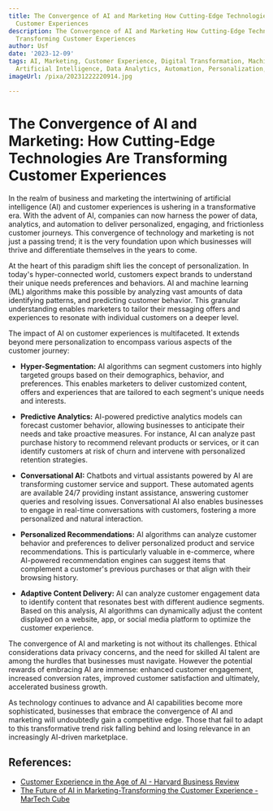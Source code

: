 ```yaml
---
title: The Convergence of AI and Marketing How Cutting-Edge Technologies Are Transforming
  Customer Experiences
description: The Convergence of AI and Marketing How Cutting-Edge Technologies Are
  Transforming Customer Experiences
author: Usf
date: '2023-12-09'
tags: AI, Marketing, Customer Experience, Digital Transformation, Machine Learning,
  Artificial Intelligence, Data Analytics, Automation, Personalization, Innovation
imageUrl: /pixa/20231222220914.jpg

---
```

# The Convergence of  AI and Marketing: How Cutting-Edge  Technologies Are Transforming Customer Experiences

In the realm  of business and marketing the intertwining of artificial intelligence (AI) and  customer experiences is ushering in a transformative era. With the advent of  AI, companies can now harness  the power of  data, analytics, and automation to deliver personalized, engaging, and frictionless customer journeys. This convergence of technology and marketing is not just a passing trend; it is the very foundation upon which businesses will thrive and differentiate themselves  in the years to come.

At the heart of this paradigm shift lies the concept of personalization. In today's hyper-connected world, customers expect brands to understand their unique needs preferences and behaviors. AI and machine learning (ML) algorithms make this possible by analyzing vast amounts of data identifying patterns, and predicting customer behavior. This  granular understanding enables marketers to tailor their messaging  offers  and experiences to resonate with individual customers on a deeper level.

The impact of AI on customer experiences is  multifaceted. It  extends beyond mere personalization to encompass  various aspects of the customer journey:

* **Hyper-Segmentation:** AI algorithms can  segment customers into  highly targeted groups based on their demographics, behavior, and preferences. This enables marketers to deliver customized content,  offers  and  experiences that are tailored to  each segment's unique needs and interests.

* **Predictive Analytics:** AI-powered predictive analytics models can forecast customer behavior, allowing businesses to anticipate their needs and take proactive measures. For instance,  AI can analyze past purchase history  to recommend relevant products or services, or it can identify  customers at risk of churn and intervene with personalized retention strategies.

*  **Conversational AI:**  Chatbots and virtual assistants powered by AI are  transforming customer service and support. These automated agents are available  24/7 providing instant assistance, answering customer queries  and resolving issues. Conversational  AI also  enables businesses  to engage in real-time conversations with customers, fostering a more personalized and natural interaction.

* **Personalized Recommendations:** AI algorithms can analyze  customer behavior and preferences to deliver personalized product and service recommendations.  This is particularly valuable in e-commerce, where AI-powered recommendation engines can suggest items that complement a customer's previous purchases or that align  with  their  browsing history.

* **Adaptive Content Delivery:** AI can analyze customer  engagement data to identify content that resonates best with different audience segments. Based  on this analysis, AI algorithms can dynamically  adjust the content displayed on a website, app, or social media platform to optimize the customer experience.

The convergence of AI  and marketing  is not without its challenges. Ethical considerations data  privacy  concerns, and the need for skilled AI talent  are among the hurdles that businesses must navigate. However the  potential rewards of embracing AI are immense: enhanced customer engagement, increased conversion rates, improved customer satisfaction and ultimately, accelerated business growth.

As technology continues to advance and AI  capabilities become more sophisticated,  businesses that embrace the convergence of AI and marketing will undoubtedly  gain a competitive edge. Those that fail to adapt to this transformative trend risk falling behind and losing relevance in an increasingly  AI-driven marketplace.

## References:
- [Customer Experience in the Age of AI - Harvard Business Review](https://hbr.org/2022/03/customer-experience-in-the-age-of-ai)
- [The Future of AI in Marketing-Transforming the Customer Experience - MarTech Cube](https://www.martechcube.com/transforming-customer-experience/)
